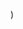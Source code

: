 
  <YouTubeLayout
    courseName="Scary Maze"
    lessonName="Level 2 logic"
    path={useRouter().pathname}
    showPrev
    showNext
    videoId="u2uUNr68eSE"
  />
)
